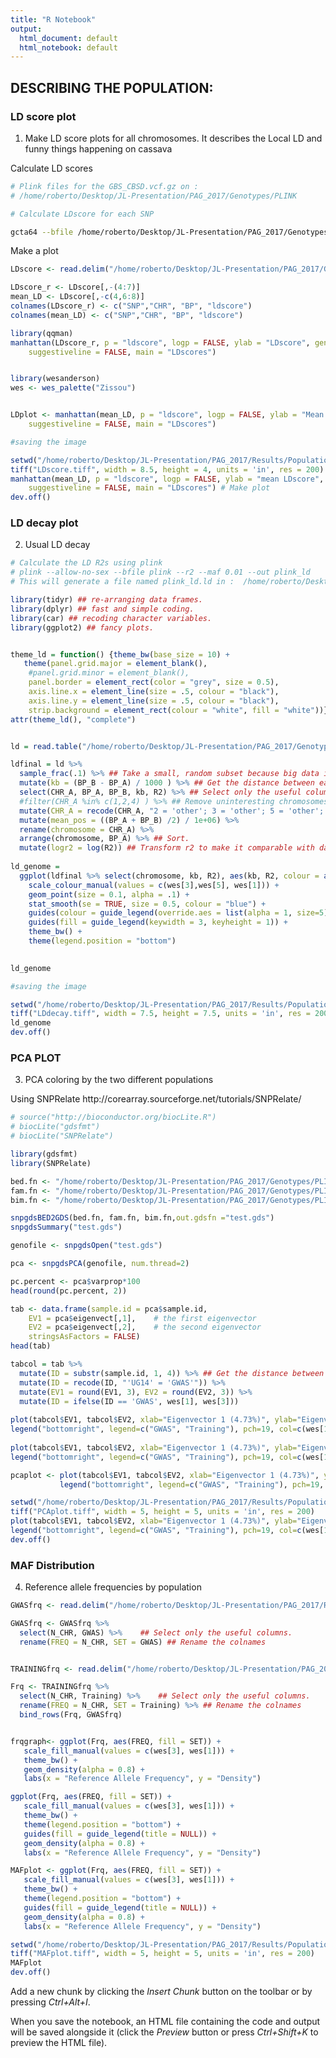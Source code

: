 ```yaml
---
title: "R Notebook"
output:
  html_document: default
  html_notebook: default
---
```


## DESCRIBING THE POPULATION:

### LD score plot
1) Make LD score plots for all chromosomes. It describes the Local LD and funny things happening on cassava

  Calculate LD scores
```bash

# Plink files for the GBS_CBSD.vcf.gz on :
# /home/roberto/Desktop/JL-Presentation/PAG_2017/Genotypes/PLINK

# Calculate LDscore for each SNP 

gcta64 --bfile /home/roberto/Desktop/JL-Presentation/PAG_2017/Genotypes/PLINK/plink --ld-score --ld-wind 1000 --ld-score-adj --out /home/roberto/Desktop/JL-Presentation/PAG_2017/Genotypes/PLINK/CBDS_LDscore


```

  Make a plot 
```r

LDscore <- read.delim("/home/roberto/Desktop/JL-Presentation/PAG_2017/Genotypes/PLINK/LDscore.ld", sep = " ")

LDscore_r <- LDscore[,-(4:7)]
mean_LD <- LDscore[,-c(4,6:8)]
colnames(LDscore_r) <- c("SNP","CHR", "BP", "ldscore")
colnames(mean_LD) <- c("SNP","CHR", "BP", "ldscore")

library(qqman)
manhattan(LDscore_r, p = "ldscore", logp = FALSE, ylab = "LDscore", genomewideline = FALSE, col = c("dodgerblue4", "forestgreen"), cex=0.3,
    suggestiveline = FALSE, main = "LDscores")


library(wesanderson)
wes <- wes_palette("Zissou")


LDplot <- manhattan(mean_LD, p = "ldscore", logp = FALSE, ylab = "Mean LDscore", genomewideline = FALSE, col = c(wes[1], wes[4]), cex=0.2,
    suggestiveline = FALSE, main = "LDscores")

```

```r
#saving the image 

setwd("/home/roberto/Desktop/JL-Presentation/PAG_2017/Results/Population_Description/" )
tiff("LDscore.tiff", width = 8.5, height = 4, units = 'in', res = 200)
manhattan(mean_LD, p = "ldscore", logp = FALSE, ylab = "mean LDscore", genomewideline = FALSE, col = c(wes[1], wes[4]), cex=0.2,
    suggestiveline = FALSE, main = "LDscores") # Make plot
dev.off()


```



### LD decay plot
2) Usual LD decay

```r

# Calculate the LD R2s using plink
# plink --allow-no-sex --bfile plink --r2 --maf 0.01 --out plink_ld
# This will generate a file named plink_ld.ld in :  /home/roberto/Desktop/JL-Presentation/PAG_2017/Genotypes/PLINK

library(tidyr) ## re-arranging data frames.
library(dplyr) ## fast and simple coding.
library(car) ## recoding character variables.
library(ggplot2) ## fancy plots.


theme_ld = function() {theme_bw(base_size = 10) +
   theme(panel.grid.major = element_blank(),
    #panel.grid.minor = element_blank(),
    panel.border = element_rect(color = "grey", size = 0.5),
    axis.line.x = element_line(size = .5, colour = "black"), 
    axis.line.y = element_line(size = .5, colour = "black"), 
    strip.background = element_rect(colour = "white", fill = "white"))}
attr(theme_ld(), "complete")


ld = read.table("/home/roberto/Desktop/JL-Presentation/PAG_2017/Genotypes/PLINK/plink.ld", header = TRUE)

```

```r

ldfinal = ld %>%
  sample_frac(.1) %>% ## Take a small, random subset because big data is big.
  mutate(kb = (BP_B - BP_A) / 1000 ) %>% ## Get the distance between each marker pair in kilobases.
  select(CHR_A, BP_A, BP_B, kb, R2) %>% ## Select only the useful columns.
  #filter(CHR_A %in% c(1,2,4) ) %>% ## Remove uninteresting chromosomes. 
  mutate(CHR_A = recode(CHR_A, "2 = 'other'; 3 = 'other'; 5 = 'other'; 6 = 'other'; 7 = 'other'; 8 = 'other'; 9 = 'other'; 10 = 'other'; 11 = 'other'; 12 = 'other' ; 13 = 'other'; 14 = 'other'; 15 = 'other'; 16 = 'other'; 17 = 'other' ; 18 = 'other'")) %>% ## Recode chromosome names zzz.
  mutate(mean_pos = ((BP_A + BP_B) /2) / 1e+06) %>%
  rename(chromosome = CHR_A) %>%
  arrange(chromosome, BP_A) %>% ## Sort.
  mutate(logr2 = log(R2)) ## Transform r2 to make it comparable with data published by another group.
 
ld_genome =
  ggplot(ldfinal %>% select(chromosome, kb, R2), aes(kb, R2, colour = as.factor(chromosome))) + ## Select data, specify variables.
    scale_colour_manual(values = c(wes[3],wes[5], wes[1])) +
    geom_point(size = 0.1, alpha = .1) +
    stat_smooth(se = TRUE, size = 0.5, colour = "blue") +
    guides(colour = guide_legend(override.aes = list(alpha = 1, size=5) , title = "Chromosome")) +
    guides(fill = guide_legend(keywidth = 3, keyheight = 1)) +
    theme_bw() +
    theme(legend.position = "bottom") 
    

ld_genome

```

```r
#saving the image 

setwd("/home/roberto/Desktop/JL-Presentation/PAG_2017/Results/Population_Description/" )
tiff("LDdecay.tiff", width = 7.5, height = 7.5, units = 'in', res = 200)
ld_genome
dev.off()

```

### PCA PLOT
3) PCA coloring by the two different populations

Using SNPRelate
http://corearray.sourceforge.net/tutorials/SNPRelate/

```r

# source("http://bioconductor.org/biocLite.R")
# biocLite("gdsfmt")
# biocLite("SNPRelate")

library(gdsfmt)
library(SNPRelate)

bed.fn <- "/home/roberto/Desktop/JL-Presentation/PAG_2017/Genotypes/PLINK/plink.bed"
fam.fn <- "/home/roberto/Desktop/JL-Presentation/PAG_2017/Genotypes/PLINK/plink.fam"
bim.fn <- "/home/roberto/Desktop/JL-Presentation/PAG_2017/Genotypes/PLINK/plink.bim"

snpgdsBED2GDS(bed.fn, fam.fn, bim.fn,out.gdsfn ="test.gds")
snpgdsSummary("test.gds")

genofile <- snpgdsOpen("test.gds")

pca <- snpgdsPCA(genofile, num.thread=2)

pc.percent <- pca$varprop*100
head(round(pc.percent, 2))

```


```r

tab <- data.frame(sample.id = pca$sample.id,
    EV1 = pca$eigenvect[,1],    # the first eigenvector
    EV2 = pca$eigenvect[,2],    # the second eigenvector
    stringsAsFactors = FALSE)
head(tab)

tabcol = tab %>%
  mutate(ID = substr(sample.id, 1, 4)) %>% ## Get the distance between each marker pair in kilobases.
  mutate(ID = recode(ID, "'UG14' = 'GWAS'")) %>%
  mutate(EV1 = round(EV1, 3), EV2 = round(EV2, 3)) %>%
  mutate(ID = ifelse(ID == 'GWAS', wes[1], wes[3]))
  
plot(tabcol$EV1, tabcol$EV2, xlab="Eigenvector 1 (4.73%)", ylab="Eigenvector 2 (4.22%)", pch= 20, col=tabcol$ID)
legend("bottomright", legend=c("GWAS", "Training"), pch=19, col=c(wes[1], wes[3]))
  
plot(tabcol$EV1, tabcol$EV2, xlab="Eigenvector 1 (4.73%)", ylab="Eigenvector 2 (4.22%)", pch= 20, col=tabcol$ID)
legend("bottomright", legend=c("GWAS", "Training"), pch=19, col=c(wes[1], wes[3]))

pcaplot <- plot(tabcol$EV1, tabcol$EV2, xlab="Eigenvector 1 (4.73%)", ylab="Eigenvector 2 (4.22%)", pch= 20, col=tabcol$ID) 
           legend("bottomright", legend=c("GWAS", "Training"), pch=19, col=c(wes[1], wes[3]))

```


```r

setwd("/home/roberto/Desktop/JL-Presentation/PAG_2017/Results/Population_Description/" )
tiff("PCAplot.tiff", width = 5, height = 5, units = 'in', res = 200)
plot(tabcol$EV1, tabcol$EV2, xlab="Eigenvector 1 (4.73%)", ylab="Eigenvector 2 (4.22%)", pch= 20, col=tabcol$ID) 
legend("bottomright", legend=c("GWAS", "Training"), pch=19, col=c(wes[1], wes[3]))
dev.off()

```


### MAF Distribution

4) Reference allele frequencies by population
```r

GWASfrq <- read.delim("/home/roberto/Desktop/JL-Presentation/PAG_2017/Results/Population_Description/GWAS", row.names = NULL, header = T)

GWASfrq <- GWASfrq %>%
  select(N_CHR, GWAS) %>%    ## Select only the useful columns.
  rename(FREQ = N_CHR, SET = GWAS) ## Rename the colnames


TRAININGfrq <- read.delim("/home/roberto/Desktop/JL-Presentation/PAG_2017/Results/Population_Description/TRAINING", row.names = NULL, header = T)

Frq <- TRAININGfrq %>%
  select(N_CHR, Training) %>%    ## Select only the useful columns.
  rename(FREQ = N_CHR, SET = Training) %>% ## Rename the colnames
  bind_rows(Frq, GWASfrq)


frqgraph<- ggplot(Frq, aes(FREQ, fill = SET)) +
   scale_fill_manual(values = c(wes[3], wes[1])) +
   theme_bw() +
   geom_density(alpha = 0.8) +
   labs(x = "Reference Allele Frequency", y = "Density")

ggplot(Frq, aes(FREQ, fill = SET)) +
   scale_fill_manual(values = c(wes[3], wes[1])) +
   theme_bw() +
   theme(legend.position = "bottom") +
   guides(fill = guide_legend(title = NULL)) +
   geom_density(alpha = 0.8) +
   labs(x = "Reference Allele Frequency", y = "Density")

MAFplot <- ggplot(Frq, aes(FREQ, fill = SET)) +
   scale_fill_manual(values = c(wes[3], wes[1])) +
   theme_bw() +
   theme(legend.position = "bottom") +
   guides(fill = guide_legend(title = NULL)) +
   geom_density(alpha = 0.8) +
   labs(x = "Reference Allele Frequency", y = "Density")

```

```r

setwd("/home/roberto/Desktop/JL-Presentation/PAG_2017/Results/Population_Description/" )
tiff("MAFplot.tiff", width = 5, height = 5, units = 'in', res = 200)
MAFplot
dev.off()

```


Add a new chunk by clicking the *Insert Chunk* button on the toolbar or by pressing *Ctrl+Alt+I*.

When you save the notebook, an HTML file containing the code and output will be saved alongside it (click the *Preview* button or press *Ctrl+Shift+K* to preview the HTML file).
